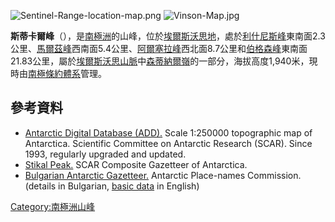 [[Image:Sentinel-Range-location-map.png|thumb]]
[[Image:Vinson-Map.jpg|thumb]]

{{coord|78|52|23.1|S|84|46|57|W|display=title}}

'''斯蒂卡爾峰'''（{{lang-en|Stikal Peak}}），是[[南極洲|南極洲]]的山峰，位於[[埃爾斯沃思地|埃爾斯沃思地]]，處於[[利什尼斯峰|利什尼斯峰]]東南面2.3公里、[[馬爾茲峰|馬爾茲峰]]西南面5.4公里、[[阿爾塞拉峰|阿爾塞拉峰]]西北面8.7公里和[[伯格森峰|伯格森峰]]東南面21.83公里，屬於[[埃爾斯沃思山脈|埃爾斯沃思山脈]]中[[森蒂納爾嶺|森蒂納爾嶺]]的一部分，海拔高度1,940米，現時由[[南極條約體系|南極條約體系]]管理。

==參考資料==
* [http://www.add.scar.org Antarctic Digital Database (ADD).] {{Wayback|url=http://www.add.scar.org/ |date=20170305000653 }} Scale 1:250000 topographic map of Antarctica. Scientific Committee on Antarctic Research (SCAR). Since 1993, regularly upgraded and updated.
* [http://data.aad.gov.au/aadc/gaz/scar/display_name.cfm?gaz_id=137786 Stikal Peak.] {{Wayback|url=http://data.aad.gov.au/aadc/gaz/scar/display_name.cfm?gaz_id=137786 |date=20140203105749 }} SCAR Composite Gazetteer of Antarctica.
* [http://apcbg.org/gazet-bg.doc Bulgarian Antarctic Gazetteer.] {{Wayback|url=http://apcbg.org/gazet-bg.doc |date=20131012104624 }} Antarctic Place-names Commission. (details in Bulgarian, [http://apcbg.org/gazet.htm basic data] {{Wayback|url=http://apcbg.org/gazet.htm |date=20160304071225 }} in English)

{{DEFAULTSORT:Stikal Peak}}
[[Category:南極洲山峰|Category:南極洲山峰]]


{{EllsworthLand-geo-stub}}